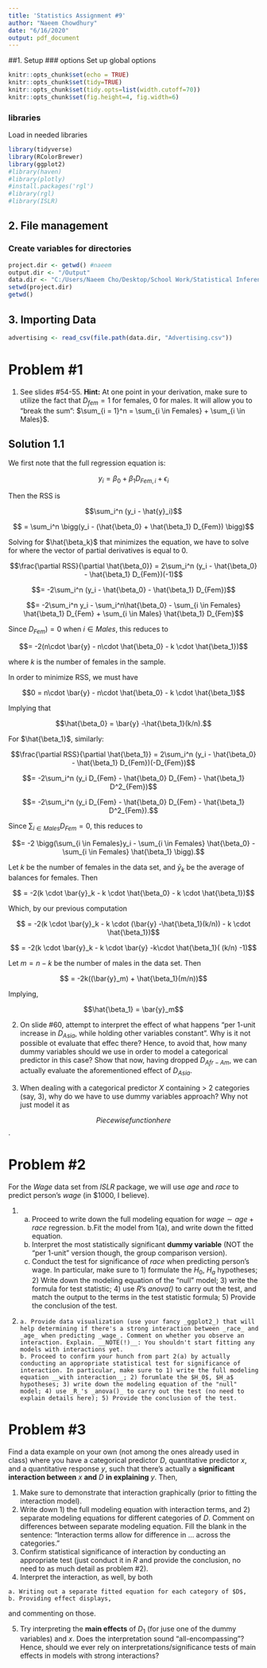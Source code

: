 ```yaml
---
title: 'Statistics Assignment #9'
author: "Naeem Chowdhury"
date: "6/16/2020"
output: pdf_document
---
```



##1. Setup
### options
Set up global options
```r
knitr::opts_chunk$set(echo = TRUE)
knitr::opts_chunk$set(tidy=TRUE)
knitr::opts_chunk$set(tidy.opts=list(width.cutoff=70))
knitr::opts_chunk$set(fig.height=4, fig.width=6)
```

### libraries
Load in needed libraries 
```r
library(tidyverse)
library(RColorBrewer)
library(ggplot2)
#library(haven)
#library(plotly)
#install.packages('rgl')
#library(rgl)
#library(ISLR)
```

## 2. File management
### Create variables for directories
```r
project.dir <- getwd() #naeem
output.dir <- "/Output"
data.dir <- "C:/Users/Naeem Cho/Desktop/School Work/Statistical Inference/Datasets"
setwd(project.dir)
getwd()
```

## 3. Importing Data
```r
advertising <- read_csv(file.path(data.dir, "Advertising.csv"))
```

# Problem #1

  1. See slides #54-55. __Hint:__ At one point in your derivation, make sure to utilize the fact that $D_{fem} = 1$ for females, 0 for males. It will allow you to "break the sum": $\sum_{i = 1}^n = \sum_{i \in Females} + \sum_{i \in Males}$.
  
## Solution 1.1

  We first note that the full regression equation is:
  
  $$y_i = \beta_0 + \beta_1 D_{Fem,i} + \epsilon_i$$
  
Then the RSS is

$$\sum_i^n (y_i - \hat{y}_i)$$

$$ = \sum_i^n \bigg(y_i - (\hat{\beta_0} + \hat{\beta_1} D_{Fem}) \bigg)$$

Solving for $\hat{\beta_k}$ that minimizes the equation, we have to solve for where the vector of partial derivatives is equal to 0.

$$\frac{\partial RSS}{\partial \hat{\beta_0}} = 2\sum_i^n (y_i - \hat{\beta_0} - \hat{\beta_1} D_{Fem})(-1)$$



$$= -2\sum_i^n (y_i - \hat{\beta_0} - \hat{\beta_1} D_{Fem})$$

$$= -2\sum_i^n y_i - \sum_i^n\hat{\beta_0} - \sum_{i \in Females} \hat{\beta_1} D_{Fem} + \sum_{i \in Males} \hat{\beta_1} D_{Fem}$$


Since $D_{Fem}) = 0$ when $i \in Males$, this reduces to

$$= -2(n\cdot \bar{y} - n\cdot \hat{\beta_0} - k \cdot \hat{\beta_1})$$

where $k$ is the number of females in the sample. 

In order to minimize RSS, we must have 

$$0 = n\cdot \bar{y} - n\cdot \hat{\beta_0} - k \cdot \hat{\beta_1}$$

Implying that

$$\hat{\beta_0} = \bar{y} -\hat{\beta_1}(k/n).$$

For $\hat{\beta_1}$, similarly:

$$\frac{\partial RSS}{\partial \hat{\beta_1}} = 2\sum_i^n (y_i - \hat{\beta_0} - \hat{\beta_1} D_{Fem})(-D_{Fem})$$

$$= -2\sum_i^n (y_i D_{Fem} - \hat{\beta_0} D_{Fem} - \hat{\beta_1} D^2_{Fem})$$

$$= -2\sum_i^n (y_i D_{Fem} - \hat{\beta_0} D_{Fem} - \hat{\beta_1} D^2_{Fem}).$$

Since $\sum_{i \in Males} D_{Fem} = 0$, this reduces to

$$= -2 \bigg(\sum_{i \in Females}y_i - \sum_{i \in Females} \hat{\beta_0} - \sum_{i \in Females} \hat{\beta_1} \bigg).$$

Let $k$ be the number of females in the data set, and $\bar{y}_k$ be the average of balances for females. Then


$$ = -2(k \cdot \bar{y}_k - k \cdot \hat{\beta_0} - k \cdot \hat{\beta_1})$$

Which, by our previous computation

$$ = -2(k \cdot \bar{y}_k - k \cdot (\bar{y} -\hat{\beta_1}(k/n)) - k \cdot \hat{\beta_1})$$ 

$$ = -2(k \cdot \bar{y}_k - k \cdot \bar{y} -k\cdot \hat{\beta_1}( (k/n) -1)$$ 

Let $m = n - k$ be the number of males in the data set. Then

$$ = -2k((\bar{y}_m) + \hat{\beta_1}(m/n))$$ 

Implying,

$$\hat{\beta_1} = \bar{y}_m$$


  2. On slide #60, attempt to interpret the effect of what happens "per 1-unit increase in $D_{Asia}$, while holding other variables constant". Why is it not possible ot evaluate that effec there? Hence, to avoid that, how many dummy variables should we use in order to model a categorical predictor in this case? Show that now, having dropped $D_{Afr-Am}$, we can actually evaluate the aforementioned effect of $D_{Asia}$.
  
  3. When dealing with a categorical predictor $X$ containing > 2 categories (say, 3), why do we have to use dummy variables approach? Why not just model it as
  
  $$Piecewise function here$$.

# Problem #2

For the _Wage_ data set from _ISLR_ package, we will use _age_ and _race_ to predict person's _wage_ (in $1000, I believe).

  1.
    a. Proceed to write down the full modeling equation for $wage \sim age + race$ regression.
    b.Fit the model from 1(a), and write down the fitted equation.
    c. Interpret the most statistically significant __dummy variable__ (NOT the "per 1-unit" version though, the group comparison version).
    d. Conduct the test for significance of _race_ when predicting person's wage. In particular, make sure to 1) formulate the $H_0$, $H_a$ hypotheses; 2) Write down the modeling equation of the "null" model; 3) write the formula for test statistic; 4) use _R_'s _anova()_ to carry out the test, and match the output to the terms in the test statistic formula; 5) Provide the conclusion of the test.

  2. 
    a. Provide data visualization (use your fancy _ggplot2_) that will help determining if there's a strong interaction between _race_ and _age_ when predicting _wage_. Comment on whether you observe an interaction. Explain. __NOTE(!)__: You shouldn't start fitting any models with interactions yet.
    b. Proceed to confirm your hunch from part 2(a) by actually conducting an appropriate statistical test for significance of interaction. In particular, make sure to 1) write the full modeling equation __with interaction__; 2) forumlate the $H_0$, $H_a$ hypotheses; 3) write down the modeling equation of the "null" model; 4) use _R_'s _anova()_ to carry out the test (no need to explain details here); 5) Provide the conclusion of the test.
    
    
# Problem #3

Find a data example on your own (not among the ones already used in class) where you have a categorical predictor $D$, quantitative predictor $x$, and a quantitative response $y$, such that there's actually a __significant interaction between__ $x$ __and__ $D$ __in explaining__ $y$. Then,

  1. Make sure to demonstrate that interaction graphically (prior to fitting the interaction model).
  2. Write down 1) the full modeling equation with interaction terms, and 2) separate modeling equations for different categories of $D$. Comment on differences between separate modeling equation. Fill the blank in the sentence: "Interaction terms allow for difference in ... across the categories."
  3. Confirm statistical significance of interaction by conducting an appropriate test (just conduct it in $R$ and provide the conclusion, no need to as much detail as problem \#2).
  4. Interpret the interaction, as well, by both
  
    a. Writing out a separate fitted equation for each category of $D$,
    b. Providing effect displays,
    
  and commenting on those.
  
  5. Try interpreting the __main effects__ of $D_1$ (for juse one of the dummy variables) and $x$. Does the interpretation sound "all-encompassing"? Hence, should we ever rely on interpretations/significance tests of main effects in models with strong interactions?